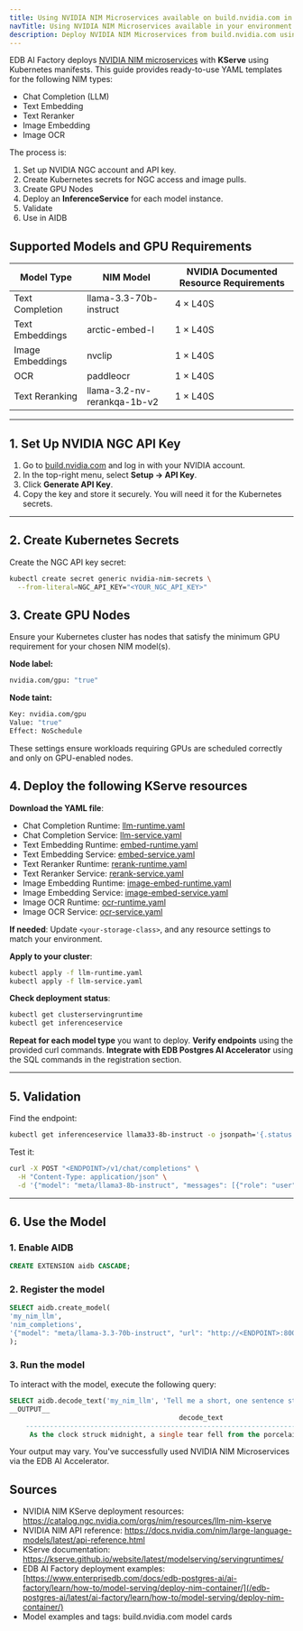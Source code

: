 ```yaml
---
title: Using NVIDIA NIM Microservices available on build.nvidia.com in your environment
navTitle: Using NVIDIA NIM Microservices available in your environment
description: Deploy NVIDIA NIM Microservices from build.nvidia.com using AI Factory's KServe-based Model Serving with Kubernetes YAML. No Docker required.
---
```


EDB AI Factory deploys [NVIDIA NIM microservices](https://build.nvidia.com) with **KServe** using Kubernetes manifests. This guide provides ready-to-use YAML templates for the following NIM types:

-   Chat Completion (LLM)
-   Text Embedding
-   Text Reranker
-   Image Embedding
-   Image OCR

The process is:

1.  Set up NVIDIA NGC account and API key.
2.  Create Kubernetes secrets for NGC access and image pulls.
3.  Create GPU Nodes
4.  Deploy an **InferenceService** for each model instance.
5.  Validate
6.  Use in AIDB

## Supported Models and GPU Requirements

| Model Type       | NIM Model                   | NVIDIA Documented Resource Requirements |
| ---------------- | --------------------------- | --------------------------------------- |
| Text Completion  | llama-3.3-70b-instruct      | 4 × L40S                                |
| Text Embeddings  | arctic-embed-l              | 1 × L40S                                |
| Image Embeddings | nvclip                      | 1 × L40S                                |
| OCR              | paddleocr                   | 1 × L40S                                |
| Text Reranking   | llama-3.2-nv-rerankqa-1b-v2 | 1 × L40S                                |

---

## 1. Set Up NVIDIA NGC API Key

1.  Go to [build.nvidia.com](https://build.nvidia.com) and log in with your NVIDIA account.
2.  In the top-right menu, select **Setup → API Key**.
3.  Click **Generate API Key**.
4.  Copy the key and store it securely. You will need it for the Kubernetes secrets.

---

## 2. Create Kubernetes Secrets

Create the NGC API key secret:

```bash
kubectl create secret generic nvidia-nim-secrets \
  --from-literal=NGC_API_KEY="<YOUR_NGC_API_KEY>"
```

## 3. Create GPU Nodes

Ensure your Kubernetes cluster has nodes that satisfy the minimum GPU requirement for your chosen NIM model(s).

**Node label:**

```bash
nvidia.com/gpu: "true"
```

**Node taint:**

```bash
Key: nvidia.com/gpu
Value: "true"
Effect: NoSchedule
```

These settings ensure workloads requiring GPUs are scheduled correctly and only on GPU-enabled nodes.

## 4. Deploy the following KServe resources

**Download the YAML file**:

-   Chat Completion Runtime: [llm-runtime.yaml](files/llm-runtime.yaml/)
-   Chat Completion Service: [llm-service.yaml](files/llm-service.yaml/)
-   Text Embedding Runtime: [embed-runtime.yaml](files/embedding-runtime.yaml/)
-   Text Embedding Service: [embed-service.yaml](files/embedding-service.yaml/)
-   Text Reranker Runtime: [rerank-runtime.yaml](files/rerank-runtime.yaml/)
-   Text Reranker Service: [rerank-service.yaml](files/rerank-service.yaml/)
-   Image Embedding Runtime: [image-embed-runtime.yaml](files/image-embed-runtime.yaml/)
-   Image Embedding Service: [image-embed-service.yaml](files/image-embed-service.yaml/)
-   Image OCR Runtime: [ocr-runtime.yaml](files/ocr-runtime.yaml/)
-   Image OCR Service: [ocr-service.yaml](files/ocr-service.yaml/)

**If needed**: Update `<your-storage-class>`, and any resource settings to match your environment.

**Apply to your cluster**:

```bash
kubectl apply -f llm-runtime.yaml
kubectl apply -f llm-service.yaml
```

 **Check deployment status**:

```bash
kubectl get clusterservingruntime
kubectl get inferenceservice
```

**Repeat for each model type** you want to deploy.
**Verify endpoints** using the provided curl commands.
**Integrate with EDB Postgres AI Accelerator** using the SQL commands in the registration section.

---

## 5. Validation

Find the endpoint:

```bash
kubectl get inferenceservice llama33-8b-instruct -o jsonpath='{.status.url}'
```

Test it:

```bash
curl -X POST "<ENDPOINT>/v1/chat/completions" \
  -H "Content-Type: application/json" \
  -d '{"model": "meta/llama3-8b-instruct", "messages": [{"role": "user", "content": "Tell me a story"}]}'
```

---



## 6. Use the Model

### 1. Enable AIDB

```sql
CREATE EXTENSION aidb CASCADE;
```

### 2. Register the model

```sql
SELECT aidb.create_model(
'my_nim_llm',
'nim_completions',
'{"model": "meta/llama-3.3-70b-instruct", "url": "http://<ENDPOINT>:8000/v1/chat/completions"}'::JSONB
);
```

### 3. Run the model

To interact with the model, execute the following query:

```sql
SELECT aidb.decode_text('my_nim_llm', 'Tell me a short, one sentence story');
__OUTPUT__
                                          decode_text
    ----------------------------------------------------------------------------------------
     As the clock struck midnight, a single tear fell from the porcelain doll's glassy eye.
```

Your output may vary. You've successfully used NVIDIA NIM Microservices via the EDB AI Accelerator.

## Sources

-   NVIDIA NIM KServe deployment resources: <https://catalog.ngc.nvidia.com/orgs/nim/resources/llm-nim-kserve>
-   NVIDIA NIM API reference: <https://docs.nvidia.com/nim/large-language-models/latest/api-reference.html>
-   KServe documentation: <https://kserve.github.io/website/latest/modelserving/servingruntimes/>
-   EDB AI Factory deployment examples: [https://www.enterprisedb.com/docs/edb-postgres-ai/ai-factory/learn/how-to/model-serving/deploy-nim-container/](/edb-postgres-ai/latest/ai-factory/learn/how-to/model-serving/deploy-nim-container/)
-   Model examples and tags: build.nvidia.com model cards
